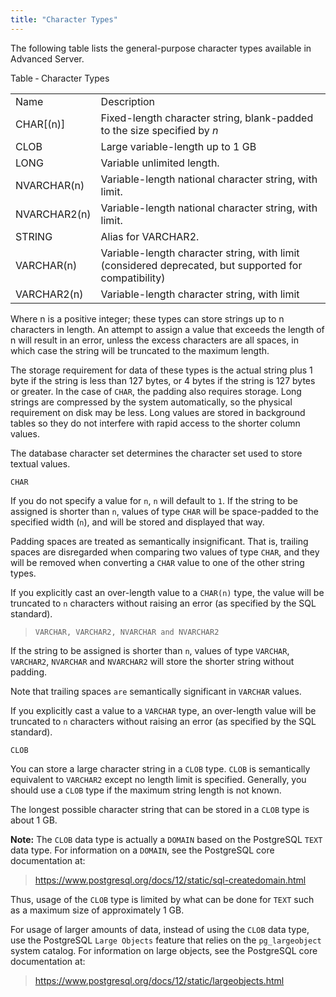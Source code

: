 ```yaml
---
title: "Character Types"
---
```


The following table lists the general-purpose character types available in Advanced Server.

Table ‑ Character Types

|              |                                                                                                       |
| ------------ | ----------------------------------------------------------------------------------------------------- |
| Name         | Description                                                                                           |
| CHAR\[(n)\]  | Fixed-length character string, blank-padded to the size specified by *n*                              |
| CLOB         | Large variable-length up to 1 GB                                                                      |
| LONG         | Variable unlimited length.                                                                            |
| NVARCHAR(n)  | Variable-length national character string, with limit.                                                |
| NVARCHAR2(n) | Variable-length national character string, with limit.                                                |
| STRING       | Alias for VARCHAR2.                                                                                   |
| VARCHAR(n)   | Variable-length character string, with limit (considered deprecated, but supported for compatibility) |
| VARCHAR2(n)  | Variable-length character string, with limit                                                          |

Where n is a positive integer; these types can store strings up to n characters in length. An attempt to assign a value that exceeds the length of n will result in an error, unless the excess characters are all spaces, in which case the string will be truncated to the maximum length.

The storage requirement for data of these types is the actual string plus 1 byte if the string is less than 127 bytes, or 4 bytes if the string is 127 bytes or greater. In the case of `CHAR`, the padding also requires storage. Long strings are compressed by the system automatically, so the physical requirement on disk may be less. Long values are stored in background tables so they do not interfere with rapid access to the shorter column values.

The database character set determines the character set used to store textual values.

`CHAR`

If you do not specify a value for `n`, `n` will default to `1`. If the string to be assigned is shorter than `n`, values of type `CHAR` will be space-padded to the specified width (`n`), and will be stored and displayed that way.

Padding spaces are treated as semantically insignificant. That is, trailing spaces are disregarded when comparing two values of type `CHAR`, and they will be removed when converting a `CHAR` value to one of the other string types.

If you explicitly cast an over-length value to a `CHAR(n)` type, the value will be truncated to `n` characters without raising an error (as specified by the SQL standard).

> `VARCHAR, VARCHAR2, NVARCHAR and NVARCHAR2`

If the string to be assigned is shorter than `n`, values of type `VARCHAR`, `VARCHAR2`, `NVARCHAR` and `NVARCHAR2` will store the shorter string without padding.

Note that trailing spaces `are` semantically significant in `VARCHAR` values.

If you explicitly cast a value to a `VARCHAR` type, an over-length value will be truncated to `n` characters without raising an error (as specified by the SQL standard).

`CLOB`

You can store a large character string in a `CLOB` type. `CLOB` is semantically equivalent to `VARCHAR2` except no length limit is specified. Generally, you should use a `CLOB` type if the maximum string length is not known.

The longest possible character string that can be stored in a `CLOB` type is about 1 GB.

**Note:** The `CLOB` data type is actually a `DOMAIN` based on the PostgreSQL `TEXT` data type. For information on a `DOMAIN`, see the PostgreSQL core documentation at:

> <https://www.postgresql.org/docs/12/static/sql-createdomain.html>

Thus, usage of the `CLOB` type is limited by what can be done for `TEXT` such as a maximum size of approximately 1 GB.

For usage of larger amounts of data, instead of using the `CLOB` data type, use the PostgreSQL `Large Objects` feature that relies on the `pg_largeobject` system catalog. For information on large objects, see the PostgreSQL core documentation at:

> <https://www.postgresql.org/docs/12/static/largeobjects.html>
